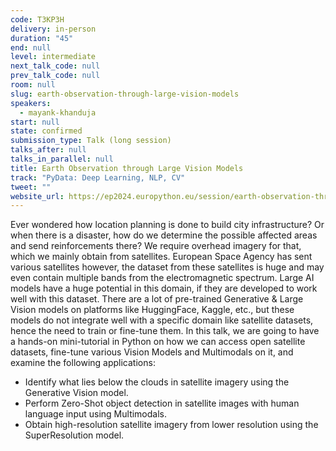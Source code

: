 ```yaml
---
code: T3KP3H
delivery: in-person
duration: "45"
end: null
level: intermediate
next_talk_code: null
prev_talk_code: null
room: null
slug: earth-observation-through-large-vision-models
speakers:
  - mayank-khanduja
start: null
state: confirmed
submission_type: Talk (long session)
talks_after: null
talks_in_parallel: null
title: Earth Observation through Large Vision Models
track: "PyData: Deep Learning, NLP, CV"
tweet: ""
website_url: https://ep2024.europython.eu/session/earth-observation-through-large-vision-models
---
```


Ever wondered how location planning is done to build city infrastructure? Or
when there is a disaster, how do we determine the possible affected areas and
send reinforcements there? We require overhead imagery for that, which we mainly
obtain from satellites. European Space Agency has sent various satellites
however, the dataset from these satellites is huge and may even contain multiple
bands from the electromagnetic spectrum. Large AI models have a huge potential
in this domain, if they are developed to work well with this dataset. There are
a lot of pre-trained Generative & Large Vision models on platforms like
HuggingFace, Kaggle, etc., but these models do not integrate well with a
specific domain like satellite datasets, hence the need to train or fine-tune
them. In this talk, we are going to have a hands-on mini-tutorial in Python on
how we can access open satellite datasets, fine-tune various Vision Models and
Multimodals on it, and examine the following applications:

- Identify what lies below the clouds in satellite imagery using the Generative
  Vision model.
- Perform Zero-Shot object detection in satellite images with human language
  input using Multimodals.
- Obtain high-resolution satellite imagery from lower resolution using the
  SuperResolution model.
